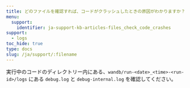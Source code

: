```yaml
---
title: どのファイルを確認すれば、コードがクラッシュしたときの原因がわかりますか？
menu:
  support:
    identifier: ja-support-kb-articles-files_check_code_crashes
support:
  - logs
toc_hide: true
type: docs
slug: /ja/support/:filename
---
```

実行中のコードのディレクトリー内にある、`wandb/run-<date>_<time>-<run-id>/logs` にある `debug.log` と `debug-internal.log` を確認してください。